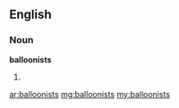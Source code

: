 ==English==

===Noun===
'''balloonists'''

# {{plural of|balloonist}}

[[ar:balloonists]]
[[mg:balloonists]]
[[my:balloonists]]